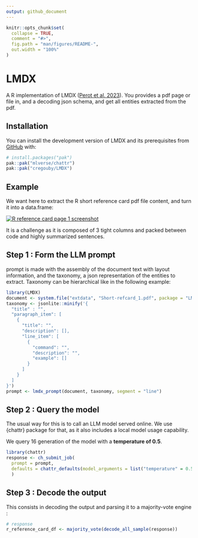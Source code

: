 ```yaml
---
output: github_document
---
```


<!-- README.md is generated from README.Rmd. Please edit that file -->

```r
knitr::opts_chunk$set(
  collapse = TRUE,
  comment = "#>",
  fig.path = "man/figures/README-",
  out.width = "100%"
)
```

# LMDX

<!-- badges: start -->

<!-- badges: end -->

A R implementation of LMDX ([Perot et al. 2023](https://arxiv.org/pdf/2309.10952.pdf)). You provides a pdf page or file in, and a decoding json schema, and get all entities extracted from the pdf.

## Installation

You can install the development version of LMDX and its prerequisites from [GitHub](https://github.com/) with:

``` r
# install.packages("pak")
pak::pak("mlverse/chattr")
pak::pak("cregouby/LMDX")
```

## Example

We want here to extract the R short reference card pdf file content, and turn it into a data.frame:

[![R reference card page 1 screenshot](inst/extdata/Short-refcard_1.jpg)](https://cran.r-project.org/doc/contrib/Short-refcard.pdf)

It is a challenge as it is composed of 3 tight columns and packed between code and highly summarized sentences.

## Step 1 : Form the LLM prompt

prompt is made with the assembly of the document text with layout information, and the taxonomy, a json representation of the entities to extract. Taxonomy can be hierarchical like in the following example: 

```r
library(LMDX)
document <- system.file("extdata", "Short-refcard_1.pdf", package = "LMDX")
taxonomy <- jsonlite::minify('{
  "title" : "",
  "paragraph_item": [
    {
      "title": "",
      "description": [],
      "line_item": [
        {
          "command": "",
          "description": "",
          "example": []
        }
      ]
    }
  ]
}')
prompt <- lmdx_prompt(document, taxonomy, segment = "line")
```

## Step 2 : Query the model

The usual way for this is to call an LLM model served online. We use {chattr} package for that, as it also includes a local model usage capability.

We query 16 generation of the model with a **temperature of 0.5**.

```r
library(chattr)
response <- ch_submit_job(
  prompt = prompt, 
  defaults = chattr_defaults(model_arguments = list("temperature" = 0.5))
  )
```

## Step 3 : Decode the output

This consists in decoding the output and parsing it to a majority-vote engine : 

```r
# response
r_reference_card_df <- majority_vote(decode_all_sample(response))
```

